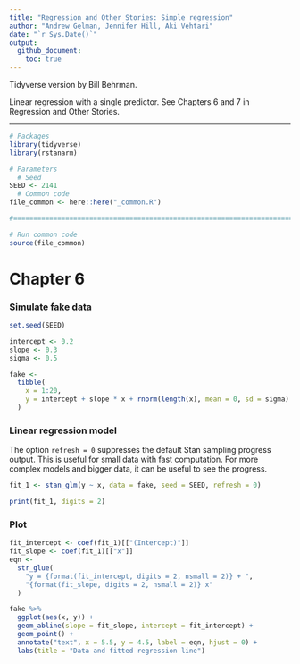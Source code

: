 ```yaml
---
title: "Regression and Other Stories: Simple regression"
author: "Andrew Gelman, Jennifer Hill, Aki Vehtari"
date: "`r Sys.Date()`"
output:
  github_document:
    toc: true
---
```

Tidyverse version by Bill Behrman.

Linear regression with a single predictor. See Chapters 6 and 7 in
Regression and Other Stories.

-------------

```r
# Packages
library(tidyverse)
library(rstanarm)

# Parameters
  # Seed
SEED <- 2141
  # Common code
file_common <- here::here("_common.R")

#===============================================================================

# Run common code
source(file_common)
```

# Chapter 6

### Simulate fake data

```r
set.seed(SEED)

intercept <- 0.2
slope <- 0.3
sigma <- 0.5

fake <- 
  tibble(
    x = 1:20,
    y = intercept + slope * x + rnorm(length(x), mean = 0, sd = sigma)
  )
```

### Linear regression model

The option `refresh = 0` suppresses the default Stan sampling progress output. This is useful for small data with fast computation. For more complex models and bigger data, it can be useful to see the progress.

```r
fit_1 <- stan_glm(y ~ x, data = fake, seed = SEED, refresh = 0)

print(fit_1, digits = 2)
```

### Plot

```r
fit_intercept <- coef(fit_1)[["(Intercept)"]]
fit_slope <- coef(fit_1)[["x"]]
eqn <- 
  str_glue(
    "y = {format(fit_intercept, digits = 2, nsmall = 2)} + ",
    "{format(fit_slope, digits = 2, nsmall = 2)} x"
  )

fake %>% 
  ggplot(aes(x, y)) +
  geom_abline(slope = fit_slope, intercept = fit_intercept) +
  geom_point() +
  annotate("text", x = 5.5, y = 4.5, label = eqn, hjust = 0) +
  labs(title = "Data and fitted regression line")
```

